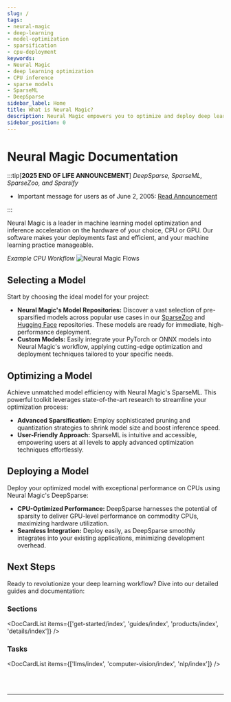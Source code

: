 ```yaml
---
slug: /
tags:
- neural-magic
- deep-learning
- model-optimization
- sparsification
- cpu-deployment
keywords:
- Neural Magic
- deep learning optimization
- CPU inference
- sparse models
- SparseML
- DeepSparse
sidebar_label: Home
title: What is Neural Magic?
description: Neural Magic empowers you to optimize and deploy deep learning models on CPUs with GPU-class performance. Unlock efficiency, accessibility, and cost savings with our software solutions.
sidebar_position: 0
---
```


# Neural Magic Documentation

:::tip[**2025 END OF LIFE ANNOUNCEMENT**]
_DeepSparse, SparseML, SparseZoo, and Sparsify_
- Important message for users as of June 2, 2005: [Read Announcement](https://github.com/neuralmagic/deepsparse/blob/main/README.md)

:::

Neural Magic is a leader in machine learning model optimization and inference acceleration on the hardware of your choice, CPU or GPU. Our software makes your deployments fast and efficient, and your machine learning practice manageable. 

_Example CPU Workflow_
![Neural Magic Flows](/img/nm-flows.png)


## Selecting a Model

Start by choosing the ideal model for your project:

- <b>Neural Magic's Model Repositories:</b> Discover a vast selection of pre-sparsified models across popular use cases in our [SparseZoo](https://sparsezoo.neuralmagic.com/) and [Hugging Face](https://huggingface.co/neuralmagic) repositories. These models are ready for immediate, high-performance deployment.
- <b>Custom Models:</b> Easily integrate your PyTorch or ONNX models into Neural Magic's workflow, applying cutting-edge optimization and deployment techniques tailored to your specific needs.

## Optimizing a Model

Achieve unmatched model efficiency with Neural Magic's SparseML. This powerful toolkit leverages state-of-the-art research to streamline your optimization process:

- <b>Advanced Sparsification:</b> Employ sophisticated pruning and quantization strategies to shrink model size and boost inference speed.
- <b>User-Friendly Approach:</b>  SparseML is intuitive and accessible, empowering users at all levels to apply advanced optimization techniques effortlessly.


## Deploying a Model

Deploy your optimized model with exceptional performance on CPUs using Neural Magic's DeepSparse:

- <b>CPU-Optimized Performance:</b> DeepSparse harnesses the potential of sparsity to deliver GPU-level performance on commodity CPUs, maximizing hardware utilization.
- <b>Seamless Integration:</b> Deploy easily, as DeepSparse smoothly integrates into your existing applications, minimizing development overhead.

## Next Steps

Ready to revolutionize your deep learning workflow? Dive into our detailed guides and documentation:

### Sections

<DocCardList items={['get-started/index', 'guides/index', 'products/index', 'details/index']} />

### Tasks

<DocCardList items={['llms/index', 'computer-vision/index', 'nlp/index']} />

<br></br>

---

